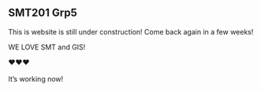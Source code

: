 ## SMT201 Grp5

This is website is still under construction! Come back again in a few weeks!

WE LOVE SMT and GIS!

❤️❤️❤️\
\
It's working now!
